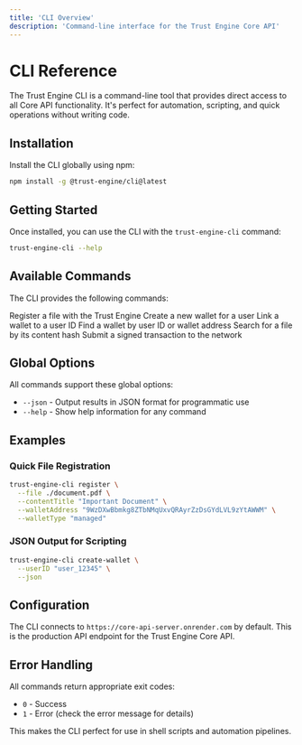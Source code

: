```yaml
---
title: 'CLI Overview'
description: 'Command-line interface for the Trust Engine Core API'
---
```


# CLI Reference

The Trust Engine CLI is a command-line tool that provides direct access to all Core API functionality. It's perfect for automation, scripting, and quick operations without writing code.

## Installation

Install the CLI globally using npm:

```bash
npm install -g @trust-engine/cli@latest
```

## Getting Started

Once installed, you can use the CLI with the `trust-engine-cli` command:

```bash
trust-engine-cli --help
```

## Available Commands

The CLI provides the following commands:

<CardGroup cols={2}>
  <Card title="register" icon="file-plus" href="/cli-reference/register">
    Register a file with the Trust Engine
  </Card>
  <Card title="create-wallet" icon="wallet" href="/cli-reference/create-wallet">
    Create a new wallet for a user
  </Card>
  <Card title="link-wallet" icon="link" href="/cli-reference/link-wallet">
    Link a wallet to a user ID
  </Card>
  <Card title="find-wallet" icon="search" href="/cli-reference/find-wallet">
    Find a wallet by user ID or wallet address
  </Card>
  <Card title="search-file" icon="magnifying-glass" href="/cli-reference/search-file">
    Search for a file by its content hash
  </Card>
  <Card title="submit-transaction" icon="paper-plane" href="/cli-reference/submit-transaction">
    Submit a signed transaction to the network
  </Card>
</CardGroup>

## Global Options

All commands support these global options:

- `--json` - Output results in JSON format for programmatic use
- `--help` - Show help information for any command

## Examples

### Quick File Registration
```bash
trust-engine-cli register \
  --file ./document.pdf \
  --contentTitle "Important Document" \
  --walletAddress "9WzDXwBbmkg8ZTbNMqUxvQRAyrZzDsGYdLVL9zYtAWWM" \
  --walletType "managed"
```

### JSON Output for Scripting
```bash
trust-engine-cli create-wallet \
  --userID "user_12345" \
  --json
```

## Configuration

The CLI connects to `https://core-api-server.onrender.com` by default. This is the production API endpoint for the Trust Engine Core API.

## Error Handling

All commands return appropriate exit codes:
- `0` - Success
- `1` - Error (check the error message for details)

This makes the CLI perfect for use in shell scripts and automation pipelines.
